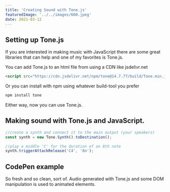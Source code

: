 ```yaml
---
title: 'Creating Sound with Tone.js'
featuredImage: '../../images/600.jpeg'
date: 2021-03-12
---
```


## Setting up Tone.js

If you are interested in making music with JavaScript there are some great libraries that can help and one of my favorites is Tone.js.

You can add Tone.js to an html file from using a CDN like jsdelivr.net

```html
<script src="https://cdn.jsdelivr.net/npm/tone@14.7.77/build/Tone.min.js"></script>
```

Or you can install with npm using whatever build-tool you prefer

```bash
npm install tone
```

Either way, now you can use Tone.js.

## Making sound with Tone.js and JavaScript.

```javascript
//create a synth and connect it to the main output (your speakers)
const synth = new Tone.Synth().toDestination();

//play a middle 'C' for the duration of an 8th note
synth.triggerAttackRelease('C4', '8n');
```

## CodePen example

So fresh and so clean, sort of. Audio generated with Tone.js and some DOM manipulation is used to animated elements.

<CodePen codePenId="vYXwWQM" />
